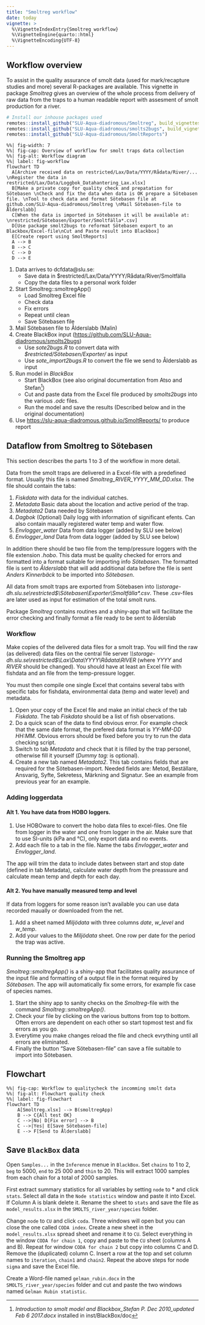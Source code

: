 ```yaml
---
title: "Smoltreg workflow"
date: today
vignette: >
  %\VignetteIndexEntry{Smoltreg workflow}
  %\VignetteEngine{quarto::html}
  %\VignetteEncoding{UTF-8}
---
```



## Workflow overview

To assist in the quality assurance of smolt data (used for mark/recapture studies and more)
several R-packages are available. This vignette in package _Smoltreg_ gives an overview
of the whole process from delivery of raw data from the traps to a human readable report with
assesment of smolt production for a river.



```r
# Install our inhouse packages used
remotes::install_github("SLU-Aqua-diadromous/Smoltreg", build_vignettes = TRUE)
remotes::install_github("SLU-Aqua-diadromous/smolts2bugs", build_vignettes = TRUE)
remotes::install_github("SLU-Aqua-diadromous/SmoltReports")

```

```mermaid
%%| fig-width: 7
%%| fig-cap: Overview of workflow for smolt traps data collection
%%| fig-alt: Workflow diagram
%%| label: fig-workflow
flowchart TD
  A[Archive received data on restricted/Lax/Data/YYYY/Rådata/River/... \nRegister the data in restricted/Lax/Data/Loggbok_Datahantering_Lax.xlsx]
  B[Make a private copy for quality check and prepatation for Sötebasen \nCheck and fix the data when data is OK prepare a Sötebasen file. \nTool to check data and format Sötebasen file at github.com/SLU-Aqua-diadromous/Smoltreg \nMail Sötebasen-file to Ålderslabb]
  C[When the data is imported in Sötebasen it will be available at: \nrestricted/Sötebasen/Exporter/Smoltfälla*.csv]
  D[Use package smolt2bugs to reformat Sötebasen export to an Blackbox/Excel-file\nCut and Paste result into Blackbox]
  E[Create report using SmoltReports]
  A --> B
  B --> C
  C --> D
  D --> E
```



1. Data arrives to dcfdata@slu.se:
    + Save data in $restricted/Lax/Data/YYYY/Rådata/River/Smoltfälla
    + Copy the data files to a personal work folder
2. Start Smoltreg::smoltregApp()
    + Load Smoltreg Excel file
    + Check data
    + Fix errors
    + Repeat until clean
    + Save Sötebasen file
3. Mail Sötebasen file to Ålderslabb (Malin)
4. Create BlackBox input (<https://github.com/SLU-Aqua-diadromous/smolts2bugs>)
    + Use _sote2bugs.R_ to convert data with _$restricted/Sötebasen/Exporter/_ as input
    + Use _sote_import2bugs.R_ to convert the file we send to Ålderslabb as input
5. Run model in _BlackBox_
    + Start BlackBox (see also original documentation from Atso and Stefan^[_Introduction to smolt model and Blackbox_Stefan P. Dec 2010_updated Feb 6 2017.docx_ installed in inst/BlackBox/doc])
    + Cut and paste data from the Excel file produced by _smolts2bugs_ into the various _.odc_ files.
    + Run the model and save the results (Described below and in the original documentation)
6. Use <https://slu-aqua-diadromous.github.io/SmoltReports/> to produce report


## Dataflow from Smoltreg to Sötebasen

This section describes the parts 1 to 3 of the workflow in more detail.  

Data from the smolt traps are delivered in a Excel-file with a
predefined format. Usually this file is named
*Smoltreg_RIVER_YYYY_MM_DD.xlsx*. The file should contain the tabs:

1.  *Fiskdata* with data for the individual catches.
2.  *Metadata* Basic data about the location and active period of the
    trap.
3.  *Metadata2* Data needed by Sötebasen
4.  *Dagbok* (Optional) Daily logg with information of significant
    efents. Can also contain maually registered water temp and water
    flow.
5.  *Envlogger_water* Data from data logger (added by SLU see below)
6.  *Envlogger_land* Data from data logger (added by SLU see below)

In addition there should be two file from the temp/pressure loggers with
the file extension *.hobo*. This data must be quality checked for errors
and formatted into a format suitable for importing info *Sötebasen*. The
formatted file is sent to *Ålderslabb* that will add additional data
before the file is sent *Anders Kinnerbäck* to be imported into
*Sötebasen*.

All data from smolt traps are exported from Sötebasen into
*\\\\storage-dh.slu.se\\restricted\$\\Sötebasen\\Exporter\\Smoltfälla\*.csv*.
These .csv-files are later used as input for estimation of the total
smolt runs.

Package *Smoltreg* contains routines and a shiny-app that will
facilitate the error checking and finally format a file ready to be sent
to ålderslab

### Workflow

Make copies of the delivered data files for a smolt trap. You will find
the raw (as delivered) data files on the central file server
*\\\\storage-dh.slu.se\\restricted\$\\Lax\\Data\\YYYY\\Rådata\\RIVER*
(where *YYYY* and *RIVER* should be changed). You should have at least
an Excel file with fishdata and an file from the temp-pressure logger.

You must then compile one single Excel that contains several tabs with
specific tabs for fishdata, environmental data (temp and water level)
and metadata.

1.  Open your copy of the Excel file and make an initial check of the
    tab *Fiskdata*. The tab *Fiskdata* should be a list of fish
    observations.
2.  Do a quick scan of the data to find obvious error. For example check
    that the same date format, the prefered data format is *YY-MM-DD
    HH:MM*. Obvious errors should be fixed before you try to run the
    data checking script.
3.  Switch to tab *Metadata* and check that it is filled by the trap
    personel, otherwise fill it yourself (*Dummy tag:* is optional).
4.  Create a new tab named *Metadata2*. This tab contains fields that
    are required for the Sötebasen-import. Needed fields are: Metod,
    Beställare, Ansvarig, Syfte, Sekretess, Märkning and Signatur. See
    an example from previous year for an example.

### Adding loggerdata

#### Alt 1. You have data from HOBO loggers.

1.  Use HOBOware to convert the hobo data files to excel-files. One file
    from logger in the water and one from logger in the air. Make sure
    that to use SI-units (kPa and °C), only export data and no events.
2.  Add each file to a tab in the file. Name the tabs *Envlogger_water*
    and *Envlogger_land*.

The app will trim the data to include dates between start and stop date
(defined in tab Metadata), calculate water depth from the preassure and
calculate mean temp and depth for each day.

#### Alt 2. You have manually measured temp and level

If data from loggers for some reason isn't available you can use data
recorded maually or downloaded from the net.

1.  Add a sheet named *Miljödata* with three columns *date*, *w_level*
    and *w_temp*.
2.  Add your values to the *Miljödata* sheet. One row per date for the
    period the trap was active.

### Running the Smoltreg app

*Smoltreg::smoltregApp()* is a shiny-app that facilitates quality
assurance of the input file and formatting of a output file in the
format required by *Sötebasen*. The app will automatically fix some
errors, for example fix case of species names.

1.  Start the shiny app to sanity checks on the *Smoltreg*-file with the
    command *Smoltreg::smoltregApp()*.
2.  Check your file by clicking on the various buttons from top to
    bottom. Often errors are dependent on each other so start topmost
    test and fix errors as you go.
3.  Everytime you make changes reload the file and check evrything until
    all errors are eliminated.
4.  Finally the button "Save Sötebasen-file" can save a file suitable to
    import into Sötebasen.

## Flowchart

```mermaid
%%| fig-cap: Workflow to qualitycheck the incomming smolt data 
%%| fig-alt: Flowchart quality check
%%| label: fig-flowchart
flowchart TD
    A[Smoltreg.xlsx] --> B(smoltregApp)
    B --> C{All test OK}
    C -->|No| D[Fix error] --> B
    C -->|Yes| E[Save Sötebasen-file]
    E --> F[Send to Ålderslabb]
```

## Save `BlackBox` data

Open `Samples...` in the `Inference` menue in `BlackBox`. Set `chains` to 1 to 2, `beg` to 5000,  `end` to 25 000 and `thin` to 20. This will extract 1000 samples from each chain for a total of 2000 samples.

First extract summary statistics for all variables by setting `node` to * and click `stats`. Select all data in the `Node statistics` window and paste it into Excel. If Column A is blank delete it. Rename the sheet to `stats` and save the file as `model_results.xlsx` in the `SMOLTS_river_year/species` folder.

Change `node` to `CU` and click `coda`. Three windows will open but you can close the one called `CODA index`. Create a new sheet in the `model_results.xlsx` spread sheet and rename it to `CU`. Select everything in the window `CODA for chain 1`, copy and paste to the `CU` sheet (columns A and B). Repeat for window `CODA for chain 2` but copy into columns C and D. Remove the (duplicated) column C. Insert a row at the top and set column names to `iteration`, `chain1` and `chain2`. Repeat the above steps for node `sigma` and save the Excel file.

Create a Word-file named `gelman_rubin.docx` in the `SMOLTS_river_year/species` folder and cut and paste the two windows named `Gelman Rubin statistic`.



